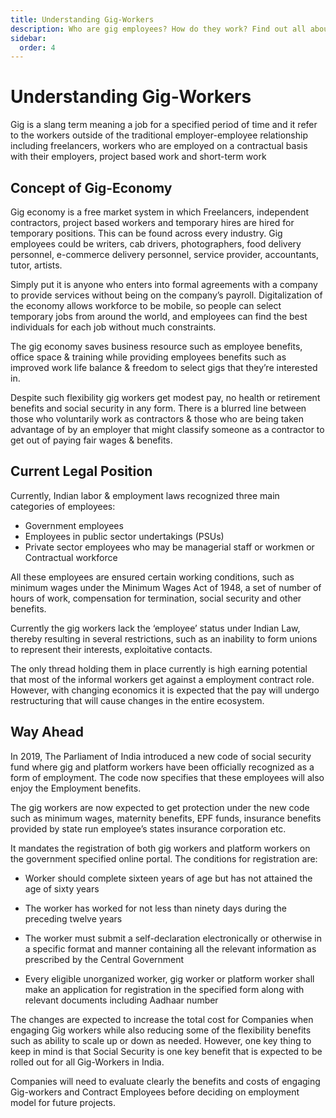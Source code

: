 ```yaml
---
title: Understanding Gig-Workers
description: Who are gig employees? How do they work? Find out all about the gig economy in this article
sidebar:
  order: 4
---
```


# Understanding Gig-Workers
Gig is a slang term meaning a job for a specified period of time and it refer to the workers outside of the traditional employer-employee relationship including freelancers, workers who are employed on a contractual basis with their employers, project based work and short-term work


## Concept of Gig-Economy

Gig economy is a free market system in which  Freelancers, independent contractors, project based workers and temporary hires  are hired for temporary positions. This can be found across every industry. Gig employees could be writers, cab drivers, photographers, food delivery personnel, e-commerce delivery personnel, service provider, accountants, tutor, artists. 

Simply put it is  anyone who enters into formal agreements with a company to provide services without being on the company’s payroll. Digitalization of the economy allows workforce to be mobile, so people can select temporary jobs from around the world, and employees can find the best individuals for each job without much constraints.

The gig economy saves business resource such as employee benefits, office space & training while providing employees benefits such as improved work life balance & freedom to select gigs that they’re interested in. 

Despite such flexibility gig workers get modest pay, no health or retirement benefits and social security in any form. There is a blurred line between those who voluntarily work as contractors & those who are being taken advantage of by an employer that might classify someone as a contractor to get out of paying fair wages & benefits.

## Current Legal Position 

Currently, Indian labor & employment laws recognized three main categories of employees: 

* Government employees 
* Employees in public sector undertakings (PSUs)
* Private sector employees who may be managerial staff or workmen or Contractual workforce

All these employees are ensured certain working conditions, such as  minimum wages under the Minimum Wages Act of 1948, a set of number of hours of work, compensation for termination, social security and other benefits.

Currently the gig workers lack the ‘employee’ status under Indian Law, thereby resulting in several restrictions, such as an inability to form unions to represent their interests, exploitative contacts. 

The only thread holding them in place currently is high earning potential that most of the informal workers get against a employment contract role. However, with changing economics it is expected that the pay will undergo restructuring that will cause changes in the entire ecosystem. 

## Way Ahead

In 2019, The Parliament of India introduced a new code of social security fund where gig and platform workers have been officially recognized as a form of employment. The code now specifies that these employees will also enjoy the Employment benefits.

The gig workers are now expected to get protection under the new code such as minimum wages, maternity benefits, EPF funds, insurance benefits provided by state run employee’s states insurance corporation etc.

It mandates the registration of both gig workers and platform workers on the government specified online portal. The conditions for registration are:

* Worker should complete sixteen years of age but has not attained the age of sixty years

* The worker has worked for not less than ninety days during the preceding twelve years

* The worker must submit a self-declaration electronically or otherwise in a specific format and manner containing all the relevant information as prescribed by the Central Government

* Every eligible unorganized worker, gig worker or platform worker shall make an application for registration in the specified form along with relevant documents including Aadhaar number

The changes are expected to increase the total cost for Companies when engaging Gig workers while also reducing some of the flexibility benefits such as ability to scale up or down as needed. However, one key thing to keep in mind is that Social Security is one key benefit that is expected to be rolled out for all Gig-Workers in India.

Companies will need to evaluate clearly the benefits and costs of engaging Gig-workers and Contract Employees before deciding on employment model for future projects.

